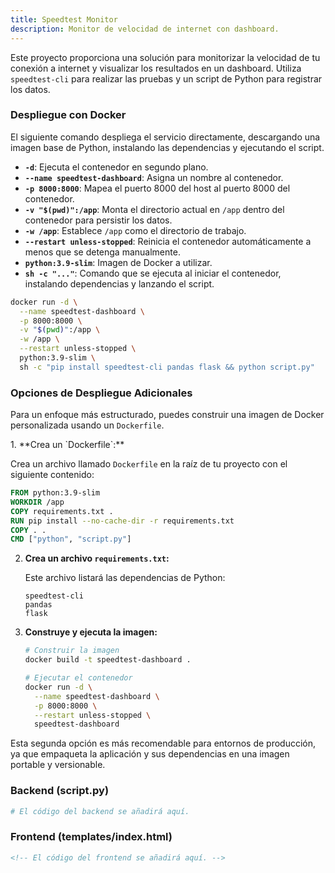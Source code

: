 ```yaml
---
title: Speedtest Monitor
description: Monitor de velocidad de internet con dashboard.
---
```


Este proyecto proporciona una solución para monitorizar la velocidad de tu conexión a internet y visualizar los resultados en un dashboard. Utiliza `speedtest-cli` para realizar las pruebas y un script de Python para registrar los datos.

### Despliegue con Docker

El siguiente comando despliega el servicio directamente, descargando una imagen base de Python, instalando las dependencias y ejecutando el script.

- **`-d`**: Ejecuta el contenedor en segundo plano.
- **`--name speedtest-dashboard`**: Asigna un nombre al contenedor.
- **`-p 8000:8000`**: Mapea el puerto 8000 del host al puerto 8000 del contenedor.
- **`-v "$(pwd)":/app`**: Monta el directorio actual en `/app` dentro del contenedor para persistir los datos.
- **`-w /app`**: Establece `/app` como el directorio de trabajo.
- **`--restart unless-stopped`**: Reinicia el contenedor automáticamente a menos que se detenga manualmente.
- **`python:3.9-slim`**: Imagen de Docker a utilizar.
- **`sh -c "..."`**: Comando que se ejecuta al iniciar el contenedor, instalando dependencias y lanzando el script.

```bash
docker run -d \
  --name speedtest-dashboard \
  -p 8000:8000 \
  -v "$(pwd)":/app \
  -w /app \
  --restart unless-stopped \
  python:3.9-slim \
  sh -c "pip install speedtest-cli pandas flask && python script.py"
```

### Opciones de Despliegue Adicionales

Para un enfoque más estructurado, puedes construir una imagen de Docker personalizada usando un `Dockerfile`.

<Steps>
1. **Crea un `Dockerfile`:**

   Crea un archivo llamado `Dockerfile` en la raíz de tu proyecto con el siguiente contenido:

   ```dockerfile
   FROM python:3.9-slim
   WORKDIR /app
   COPY requirements.txt .
   RUN pip install --no-cache-dir -r requirements.txt
   COPY . .
   CMD ["python", "script.py"]
   ```

2. **Crea un archivo `requirements.txt`:**

   Este archivo listará las dependencias de Python:

   ```
   speedtest-cli
   pandas
   flask
   ```

3. **Construye y ejecuta la imagen:**

   ```bash
   # Construir la imagen
   docker build -t speedtest-dashboard .

   # Ejecutar el contenedor
   docker run -d \
     --name speedtest-dashboard \
     -p 8000:8000 \
     --restart unless-stopped \
     speedtest-dashboard
   ```
</Steps>

<Aside>
Esta segunda opción es más recomendable para entornos de producción, ya que empaqueta la aplicación y sus dependencias en una imagen portable y versionable.
</Aside>

### Backend (script.py)

```python
# El código del backend se añadirá aquí.
```

### Frontend (templates/index.html)

```html
<!-- El código del frontend se añadirá aquí. -->
```

